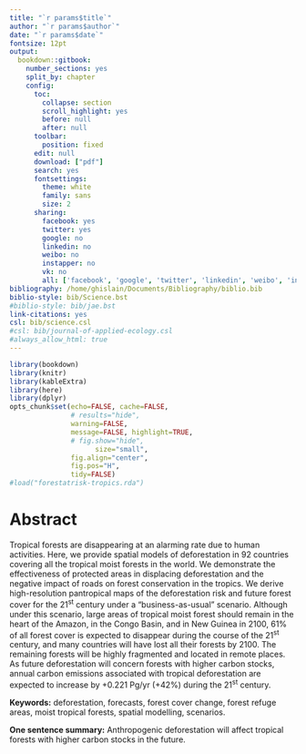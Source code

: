 ```yaml
---
title: "`r params$title`"
author: "`r params$author`"
date: "`r params$date`"
fontsize: 12pt
output:
  bookdown::gitbook:
    number_sections: yes
    split_by: chapter  
    config:
      toc:
        collapse: section
        scroll_highlight: yes
        before: null
        after: null
      toolbar:
        position: fixed
      edit: null
      download: ["pdf"]
      search: yes
      fontsettings:
        theme: white
        family: sans
        size: 2
      sharing:
        facebook: yes
        twitter: yes
        google: no
        linkedin: no
        weibo: no
        instapper: no
        vk: no
        all: ['facebook', 'google', 'twitter', 'linkedin', 'weibo', 'instapaper']
bibliography: /home/ghislain/Documents/Bibliography/biblio.bib
biblio-style: bib/Science.bst
#biblio-style: bib/jae.bst
link-citations: yes
csl: bib/science.csl
#csl: bib/journal-of-applied-ecology.csl
#always_allow_html: true
---
```


```r
library(bookdown)
library(knitr)
library(kableExtra)
library(here)
library(dplyr)
opts_chunk$set(echo=FALSE, cache=FALSE,
               # results="hide", 
               warning=FALSE,
               message=FALSE, highlight=TRUE,
               # fig.show="hide",
			         size="small",
               fig.align="center",
               fig.pos="H",
               tidy=FALSE)
#load("forestatrisk-tropics.rda")
```

\linenumbers

# Abstract {-}

Tropical forests are disappearing at an alarming rate due to human activities. Here, we provide spatial models of deforestation in 92 countries covering all the tropical moist forests in the world. We demonstrate the effectiveness of protected areas in displacing deforestation and the negative impact of roads on forest conservation in the tropics. We derive high-resolution pantropical maps of the deforestation risk and future forest cover for the 21^st^ century under a "business-as-usual" scenario. Although under this scenario, large areas of tropical moist forest should remain in the heart of the Amazon, in the Congo Basin, and in New Guinea in 2100, 61% of all forest cover is expected to disappear during the course of the 21^st^ century, and many countries will have lost all their forests by 2100. The remaining forests will be highly fragmented and located in remote places. As future deforestation will concern forests with higher carbon stocks, annual carbon emissions associated with tropical deforestation are expected to increase by +0.221 Pg/yr (+42%) during the 21^st^ century.

**Keywords:** deforestation, forecasts, forest cover change, forest refuge areas, moist tropical forests, spatial modelling, scenarios.

**One sentence summary:** Anthropogenic deforestation will affect tropical forests with higher carbon stocks in the future.

\newpage
